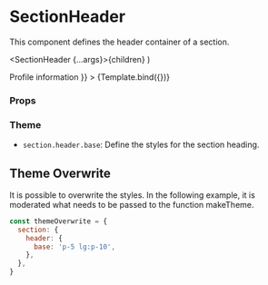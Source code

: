 
<Meta title="Components/Section/SectionHeader" component={SectionHeader} />

# SectionHeader

This component defines the header container of a section.

  <SectionHeader {...args}>{children}</SectionHeader>
)

<Canvas>
  <Story
    name="Default"
    args={{ children: <SectionTitle>Profile information</SectionTitle> }}
  >
    {Template.bind({})}
  </Story>
</Canvas>

### Props

<ArgsTable story="Default" />

### Theme

- `section.header.base`: Define the styles for the section heading.

## Theme Overwrite

It is possible to overwrite the styles. In the following example, it is moderated what needs to be passed to the function makeTheme.

```js
const themeOverwrite = {
  section: {
    header: {
      base: 'p-5 lg:p-10',
    },
  },
}
```
